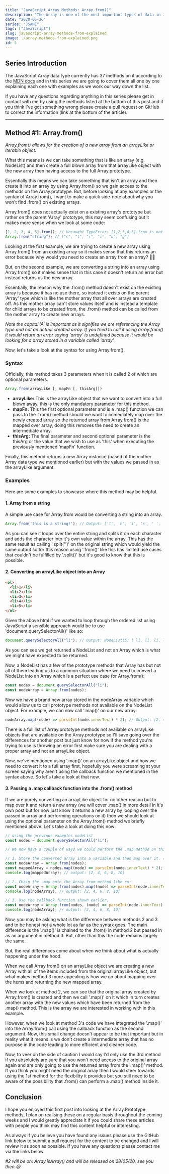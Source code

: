 ```yaml
---
title: "JavaScript Array Methods: Array.from()"
description: "The Array is one of the most important types of data in JavaScript, so in this series we are going to cover all of the Array methods in this post it's Array.from()"
date: "2020-05-26"
series: "JSAME"
tags: ["JavaScript"]
slug: javascript-array-methods-from-explained
image: ./array-methods-from-explained.png
id: 5
---
```


## Series Introduction

The JavaScript Array data type currently has 37 methods on it according to the [MDN docs](https://developer.mozilla.org/en-US/docs/Web/JavaScript/Reference/Global_Objects/Array) and in this series we are going to cover them all one by one explaining each one with examples as we work our way down the list.

If you have any questions regarding anything in this series please get in contact with me by using the methods listed at the bottom of this post and if you think I've got something wrong please create a pull request on GitHub to correct the information (link at the bottom of the article).

---

## Method #1: Array.from()

_Array.from() allows for the creation of a new array from an arrayLike or iterable object._

What this means is we can take something that is like an array (e.g. NodeList) and then create a full blown array from that arrayLike object with the new array then having access to the full Array.prototype.

Essentially this means we can take something that isn't an array and then create it into an array by using Array.from() so we gain access to the methods on the Array.prototype. But, before looking at any examples or the syntax of Array.from(), I want to make a quick side-note about why you won't find .from() on existing arrays.

Array.from() does not actually exist on a existing array's prototype but rather on the parent 'Array' prototype, this may seem confusing but it makes more sense when we look at some code:

```javascript
[1, 2, 3, 4, 5].from(); // Uncaught TypeError: [1,2,3,4,5].from is not a function
Array.from("string"); // ["s", "t", "r", "i", "n", "g"]
```

Looking at the first example, we are trying to create a new array using Array.from() from an existing array so it makes sense that this returns an error because why would you need to create an array from an array? 🤷‍♂

But, on the second example, we are converting a string into an array using Array.from() so it makes sense that in this case it doesn't return an error but instead returns us the new array.

Essentially, the reason why the .from() method doesn't exist on the existing array is because it has no use there, so instead it exists on the parent 'Array' type which is like the mother array that all over arrays are created off. As this mother array can't store values itself and is instead a template for child arrays to be created from, the .from() method can be called from the mother array to create new arrays.

_Note the capital 'A' is important as it signifies we are referencing the Array type and not an actual created array. If you tried to call it using array.from() it would return an error saying 'array' is undefined because it would be looking for a array stored in a variable called 'array'._

Now, let's take a look at the syntax for using Array.from().

### Syntax

Officially, this method takes 3 parameters when it is called 2 of which are optional parameters.

```javascript
Array.from(arrayLike [, mapFn [, thisArg]])
```

- **arrayLike:** This is the arrayLike object that we want to convert into a full blown away, this is the only mandatory parameter for this method.
- **mapFn:** This the first optional parameter and is a .map() function we can pass to the .from() method should we want to immediately map over the newly created array so the returned array from Array.from() is the mapped over array, doing this removes the need to create an intermediate array.
- **thisArg:** The final parameter and second optional parameter is the thisArg or the value that we wish to use as 'this' when executing the previously mentioned 'mapFn' function.

Finally, this method returns a new Array instance (based of the mother Array data type we mentioned earlier) but with the values we passed in as the arrayLike argument.

### Examples

Here are some examples to showcase where this method may be helpful.

#### 1. Array from a string

A simple use case for Array.from would be converting a string into an array.

```JavaScript
Array.from('this is a string!'); // Output: ['t', 'h', 'i', 's', ' ', 'i', 's', ' ', 'a', ' ', 's', 't', 'r', 'i', 'n', 'g', '!']
```

As you can see it loops over the entire string and splits it on each character and adds the character into it's own value within the array. This has the same result as calling '.split('')' on the original string which would yield the same output so for this reason using '.from()' like this has limited use cases that couldn't be fulfilled by '.split()' but it's good to know that this is possible.

#### 2. Converting an arrayLike object into an Array

```html
<ol>
  <li>1</li>
  <li>2</li>
  <li>3</li>
  <li>4</li>
  <li>5</li>
</ol>
```

Given the above html if we wanted to loop through the ordered list using JavaScript a sensible approach would be to use 'document.querySelectorAll()' like so:

```javascript
document.querySelectorAll("li"); // Output: NodeList(5) [ li, li, li, li, li ]
```

As you can see we get returned a NodeList and not an Array which is what we might have expected to be returned.

Now, a NodeList has a few of the prototype methods that Array has but not all of them leading us to a common situation where we need to convert a NodeList into an Array which is a perfect use case for Array.from():

```javascript
const nodes = document.querySelectorAll("li");
const nodeArray = Array.from(nodes);
```

Now we have a brand new array stored in the nodeArray variable which would allow us to call prototype methods not available on the NodeList object. For example, we can now call '.map()' on our new array:

```javascript
nodeArray.map((node) => parseInt(node.innerText) * 2); // Output: [2, 4, 6, 8, 10]
```

There is a full list of Array.prototype methods not available on arrayLike objects that are available on the Array.prototype so I'll save going over the differences for another post but just know for now if the method you're trying to use is throwing an error first make sure you are dealing with a proper array and not an arrayLike object.

Now, we've mentioned using '.map()' on an arrayLike object and how we need to convert it to a full array first, hopefully you were screaming at your screen saying why aren't using the callback function we mentioned in the syntax above. So let's take a look at that now.

#### 3. Passing a .map callback function into the .from() method

If we are purely converting an arrayLike object for no other reason but to map over it and return a new array (we will cover .map() in more detail in it's own post but for now just know it returns a new array by looping over the passed in array and performing operations on it) then we should look at using the optional parameter on the Array.from() method we briefly mentioned above. Let's take a look at doing this now:

```javascript
// using the previous examples nodeList
const nodes = document.querySelectorAll("li");

// We now have a couple of ways we could perform the .map method on this arrayLike object.

// 1. Store the converted array into a variable and then map over it. (What we did above).
const nodeArray = Array.from(nodes);
const mappedArray = nodes.map((node) => parseInt(node.innerText) * 2);
console.log(mappedArray); // output: [2, 4, 6, 8, 10]

// 2. CHain the .map onto the Array.from method like so:
const nodeArray = Array.from(nodes).map((node) => parseInt(node.innerText) * 2);
console.log(nodeArray); // output: [2, 4, 6, 8, 10]

// 3. Use the callback function shown earlier.
const nodeArray = Array.from(nodes, (node) => parseInt(node.innerText) * 2);
console.log(nodeArray); // output: [2, 4, 6, 8, 10]
```

Now, you may be asking what is the difference between methods 2 and 3 and to be honest not a whole lot as far as the syntax goes. The main difference is the '.map()' is chained to the .from() in method 2 but passed in as an argument in method 3. But, other than this the code remains largely the same.

But, the real differences come about when we think about what is actually happening under the hood.

When we call Array.from() on an arrayLike object we are creating a new Array with all of the items included from the original arrayLike object, but what makes method 3 more appealing is how we go about mapping over the items and returning the new mapped array.

When we look at method 2, we can see that the original array created by Array.from() is created and then we call '.map()' on it which in turn creates another array with the new values which have been returned from the .map() method. This is the array we are interested in working with in this example.

However, when we look at method 3's code we have integrated the '.map()' into the Array.from() call using the callback function as the second argument. Now, this small change doesn't appear to be that important but in reality what it means is we don't create a intermediate array that has no purpose in the code leading to more efficient and cleaner code.

Now, to veer on the side of caution I would say I'd only use the 3rd method if you absolutely are sure that you won't need access to the original array again and are only going to use the returned array from the '.map()' method. If you think you might need the original array then I would steer towards using the 1st method for the flexibility it provides but you still need to be aware of the possibility that .from() can perform a .map() method inside it.

## Conclusion

I hope you enjoyed this first post into looking at the Array.Prototype methods, I plan on realising these on a regular basis throughout the coming weeks and I would greatly appreciate it if you could share these articles with people you think may find this content helpful or interesting.

As always if you believe you have found any issues please use the GitHub link below to submit a pull request for the content to be changed and I will review it as soon as possible. If you have any questions please contact me via the links below.

_#2 will be on: Array.isArray() and will be released on 28/05/20, see you then.😃_
